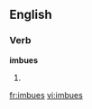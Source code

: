 
==English==

===Verb===
'''imbues'''

# {{third-person singular of|[[imbue]]}}

[[fr:imbues]]
[[vi:imbues]]